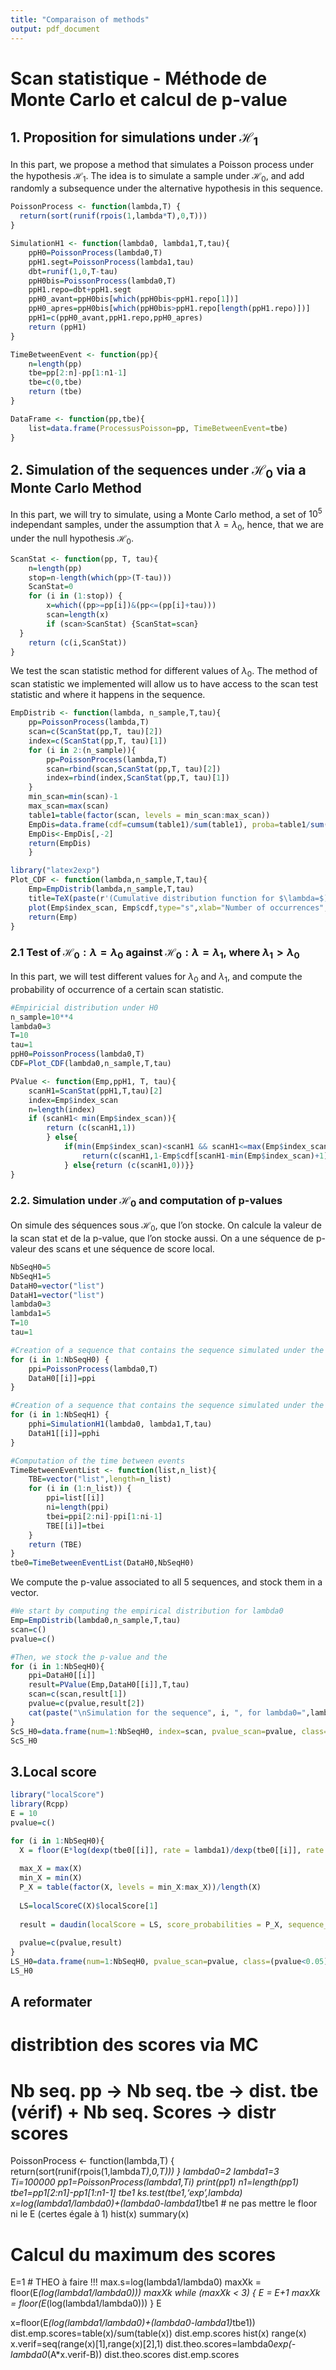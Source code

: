 ```yaml
---
title: "Comparaison of methods"
output: pdf_document
---
```


# Scan statistique - Méthode de Monte Carlo et calcul de p-value

## 1. Proposition for simulations under $\mathcal{H}_1$

In this part, we propose a method that simulates a Poisson process under the hypothesis $\mathcal{H}_1$. The idea is to simulate a sample under $\mathcal{H}_0$, and add randomly a subsequence under the alternative hypothesis in this sequence. 
```r
PoissonProcess <- function(lambda,T) {
  return(sort(runif(rpois(1,lambda*T),0,T)))
}

SimulationH1 <- function(lambda0, lambda1,T,tau){
    ppH0=PoissonProcess(lambda0,T)
    ppH1.segt=PoissonProcess(lambda1,tau)
    dbt=runif(1,0,T-tau)
    ppH0bis=PoissonProcess(lambda0,T)
    ppH1.repo=dbt+ppH1.segt
    ppH0_avant=ppH0bis[which(ppH0bis<ppH1.repo[1])]
    ppH0_apres=ppH0bis[which(ppH0bis>ppH1.repo[length(ppH1.repo)])]
    ppH1=c(ppH0_avant,ppH1.repo,ppH0_apres)
    return (ppH1)
}

TimeBetweenEvent <- function(pp){
    n=length(pp)
    tbe=pp[2:n]-pp[1:n1-1]
    tbe=c(0,tbe)
    return (tbe)
}

DataFrame <- function(pp,tbe){
    list=data.frame(ProcessusPoisson=pp, TimeBetweenEvent=tbe)
}
```

## 2. Simulation of the sequences under $\mathcal{H}_0$ via a Monte Carlo Method
In this part, we will try to simulate, using a Monte Carlo method, a set of $10^5$ independant samples, under the assumption that $\lambda=\lambda_0$, hence, that we are under the null hypothesis $\mathcal{H}_0$.  
```r
ScanStat <- function(pp, T, tau){
    n=length(pp)
    stop=n-length(which(pp>(T-tau)))
    ScanStat=0
    for (i in (1:stop)) {
        x=which((pp>=pp[i])&(pp<=(pp[i]+tau)))
        scan=length(x)
        if (scan>ScanStat) {ScanStat=scan}
  }   
    return (c(i,ScanStat))
}
```

We test the scan statistic method for different values of $\lambda_0$. The method of scan statistic we implemented will allow us to have access to the scan test statistic and where it happens in the sequence. 
```r
EmpDistrib <- function(lambda, n_sample,T,tau){
    pp=PoissonProcess(lambda,T)
    scan=c(ScanStat(pp,T, tau)[2])
    index=c(ScanStat(pp,T, tau)[1])
    for (i in 2:(n_sample)){
        pp=PoissonProcess(lambda,T)
        scan=rbind(scan,ScanStat(pp,T, tau)[2])
        index=rbind(index,ScanStat(pp,T, tau)[1])
    }
    min_scan=min(scan)-1
    max_scan=max(scan)
    table1=table(factor(scan, levels = min_scan:max_scan))
    EmpDis=data.frame(cdf=cumsum(table1)/sum(table1), proba=table1/sum(table1), index_scan=min_scan:max_scan)
    EmpDis<-EmpDis[,-2]
    return(EmpDis)
    }
```
```r
library("latex2exp")
Plot_CDF <- function(lambda,n_sample,T,tau){
    Emp=EmpDistrib(lambda,n_sample,T,tau)
    title=TeX(paste(r'(Cumulative distribution function for $\lambda=$)', lambda))
    plot(Emp$index_scan, Emp$cdf,type="s",xlab="Number of occurrences",ylab="Probability", main=title, col="red")
    return(Emp)
}
```
### 2.1 Test of $\mathcal{H}_0: \lambda=\lambda_0$ against $\mathcal{H}_0: \lambda=\lambda_1$, where $\lambda_1 > \lambda_0$ 
In this part, we will test different values for $\lambda_0$ and $\lambda_1$, and compute the probability of occurrence of a certain scan statistic.

```r
#Empiricial distribution under H0
n_sample=10**4
lambda0=3
T=10
tau=1
ppH0=PoissonProcess(lambda0,T)
CDF=Plot_CDF(lambda0,n_sample,T,tau)
```

```r
PValue <- function(Emp,ppH1, T, tau){
    scanH1=ScanStat(ppH1,T,tau)[2]
    index=Emp$index_scan
    n=length(index)
    if (scanH1< min(Emp$index_scan)){
        return (c(scanH1,1))
        } else{
            if(min(Emp$index_scan)<scanH1 && scanH1<=max(Emp$index_scan)){
                return(c(scanH1,1-Emp$cdf[scanH1-min(Emp$index_scan)+1]))
            } else{return (c(scanH1,0))}}
}
```

### 2.2. Simulation under $\mathcal{H}_0$ and computation of p-values
On simule des séquences sous $\mathcal{H}_0$, que l'on stocke. On calcule la valeur de la scan stat et de la p-value, que l'on stocke aussi. On a une séquence de p-valeur des scans et une séquence de score local.
```r
NbSeqH0=5
NbSeqH1=5
DataH0=vector("list")
DataH1=vector("list")
lambda0=3
lambda1=5
T=10
tau=1

#Creation of a sequence that contains the sequence simulated under the null hypothesis
for (i in 1:NbSeqH0) {
    ppi=PoissonProcess(lambda0,T)
    DataH0[[i]]=ppi
}

#Creation of a sequence that contains the sequence simulated under the alternative hypothesis
for (i in 1:NbSeqH1) {
    pphi=SimulationH1(lambda0, lambda1,T,tau)
    DataH1[[i]]=pphi
}

#Computation of the time between events
TimeBetweenEventList <- function(list,n_list){
    TBE=vector("list",length=n_list)
    for (i in (1:n_list)) {
        ppi=list[[i]]
        ni=length(ppi)
        tbei=ppi[2:ni]-ppi[1:ni-1]
        TBE[[i]]=tbei
    }
    return (TBE)
}
tbe0=TimeBetweenEventList(DataH0,NbSeqH0)
```
We compute the p-value associated to all 5 sequences, and stock them in a vector. 

```r
#We start by computing the empirical distribution for lambda0
Emp=EmpDistrib(lambda0,n_sample,T,tau)
scan=c()
pvalue=c()

#Then, we stock the p-value and the 
for (i in 1:NbSeqH0){
    ppi=DataH0[[i]]
    result=PValue(Emp,DataH0[[i]],T,tau)
    scan=c(scan,result[1])
    pvalue=c(pvalue,result[2])
    cat(paste("\nSimulation for the sequence", i, ", for lambda0=",lambda0, " ,lambda1=", lambda1, " , scan=", result[1] ,"p-value=",result[2]))
}
ScS_H0=data.frame(num=1:NbSeqH0, index=scan, pvalue_scan=pvalue, class=(pvalue<0.05))
ScS_H0
```
## 3.Local score
```r
library("localScore")
library(Rcpp)
E = 10
pvalue=c()

for (i in 1:NbSeqH0){
  X = floor(E*log(dexp(tbe0[[i]], rate = lambda1)/dexp(tbe0[[i]], rate = lambda0)))
  
  max_X = max(X)
  min_X = min(X)
  P_X = table(factor(X, levels = min_X:max_X))/length(X)
  
  LS=localScoreC(X)$localScore[1]
  
  result = daudin(localScore = LS, score_probabilities = P_X, sequence_length = length(X), sequence_min = min_X, sequence_max =max_X)
  
  pvalue=c(pvalue,result)
}
LS_H0=data.frame(num=1:NbSeqH0, pvalue_scan=pvalue, class=(pvalue<0.05))
LS_H0
```

## A reformater
# distribtion des scores via MC
# Nb seq. pp -> Nb seq. tbe -> dist. tbe (vérif) + Nb seq. Scores -> distr scores

PoissonProcess <- function(lambda,T) {
return(sort(runif(rpois(1,lambda*T),0,T)))
}
lambda0=2
lambda1=3
Ti=100000
pp1=PoissonProcess(lambda1,Ti)
print(pp1)
n1=length(pp1)
tbe1=pp1[2:n1]-pp1[1:n1-1]
tbe1
ks.test(tbe1,'exp',lambda)
x=log(lambda1/lambda0)+(lambda0-lambda1)*tbe1 # ne pas mettre le floor ni le E (certes égale à 1)
hist(x)
summary(x)

# Calcul du maximum des scores
E=1
# THEO à faire !!! max.s=log(lambda1/lambda0)
maxXk = floor(E*(log(lambda1/lambda0)))
maxXk
while (maxXk < 3) {
  E = E+1
  maxXk = floor(E*(log(lambda1/lambda0)))
}
E

x=floor(E*(log(lambda1/lambda0)+(lambda0-lambda1)*tbe1))
dist.emp.scores=table(x)/sum(table(x))
dist.emp.scores
hist(x)
range(x)
x.verif=seq(range(x)[1],range(x)[2],1)
dist.theo.scores=lambda0*exp(-lambda0*(A*x.verif-B))
dist.theo.scores
dist.emp.scores
